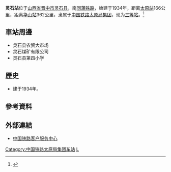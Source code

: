 {{Infobox China railway station
|车站名称 = 灵石站
|图片 = 
|图片介绍 = 
|其他名称 = 
|车站拼音 = Lingshi
|英文名称 = Lingshi Railway Station
|车站代码 = 
|电报码 = LSV
|拼音码 = LSH
|始建时间 = 
|开通运营 = 
|车站位置 = [[山西省|山西省]][[晋中市|晋中市]][[灵石县|灵石县]][[翠峰镇_(灵石县)|翠峰镇]]
|坐标 = 
|归属 = [[中国铁路太原局集团|中国铁路太原局集团]]
|线路 = [[同蒲铁路|同蒲铁路]]
|车站等级 = [[三等站_(中铁)|三等站]]
|使用状态 = 
|月台数目 = 
|股道数目 = 
}}
'''灵石站'''位于[[山西省|山西省]][[晋中市|晋中市]][[灵石县|灵石县]]，南[[同蒲铁路|同蒲铁路]]，始建于1934年，距离[[太原站_(中國大陸)|太原站]]166公里，距离[[华山站_(陕西省)|华山站]]362公里，隶属于[[中国铁路太原局集团|中国铁路太原局集团]]，现为[[三等站_(中铁)|三等站]]。<ref>{{Cite web |url=http://search.huochepiao.com/huochezhan/jieshao/1125.htm |title=灵石火车站介绍 |access-date=2016-10-27 |archive-date=2016-10-28 |archive-url=https://web.archive.org/web/20161028020756/http://search.huochepiao.com/huochezhan/jieshao/1125.htm |dead-url=no }}</ref>
==車站周邊==
* 灵石县农贸大市场
* 灵石煤矿有限公司
* 灵石县第四小学

==歷史==
* 建于1934年。
==參考資料==
{{reflist}}

==外部連結==
* [http://www.12306.cn/mormhweb/ 中国铁路客户服务中心] {{Wayback|url=http://www.12306.cn/mormhweb/|date=20180205163941}}
{{China-rail-stub}}
{{同蒲铁路}}
[[Category:中国铁路太原局集团车站|Category:中国铁路太原局集团车站]]
[[Category:晋中市铁路车站|L]]